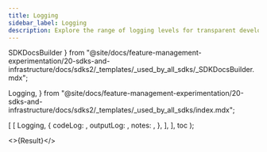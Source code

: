 ```yaml
---
title: Logging
sidebar_label: Logging
description: Explore the range of logging levels for transparent development and debugging.
---
```


  SDKDocsBuilder
} from "@site/docs/feature-management-experimentation/20-sdks-and-infrastructure/docs/sdks2/_templates/_used_by_all_sdks/_SDKDocsBuilder.mdx";

  Logging,
} from "@site/docs/feature-management-experimentation/20-sdks-and-infrastructure/docs/sdks2/_templates/_used_by_all_sdks/index.mdx";



  [
    [
      Logging,
      {
        codeLog:   <Log  />,
        outputLog: <Output />,
        notes:     <Notes   />,
      },
    ],
  ],
  toc
);

<>{Result}</>